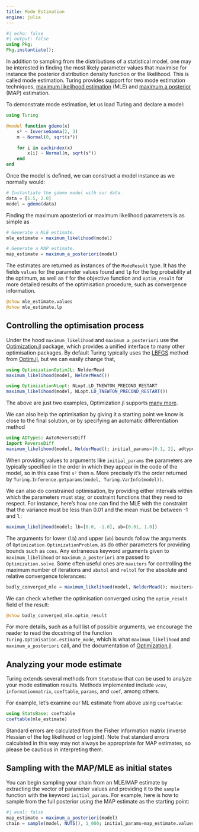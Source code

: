 ---
title: Mode Estimation
engine: julia
---

```{julia}
#| echo: false
#| output: false
using Pkg;
Pkg.instantiate();
```

In addition to sampling from the distributions of a statistical model, one may be interested in finding the most likely parameter values that maximise for instance the posterior distribution density function or the likelihood. This is called mode estimation. Turing provides support for two mode estimation techniques, [maximum likelihood estimation](https://en.wikipedia.org/wiki/Maximum_likelihood_estimation) (MLE) and [maximum a posterior](https://en.wikipedia.org/wiki/Maximum_a_posteriori_estimation) (MAP) estimation.

To demonstrate mode estimation, let us load Turing and declare a model:

```{julia}
using Turing

@model function gdemo(x)
    s² ~ InverseGamma(2, 3)
    m ~ Normal(0, sqrt(s²))

    for i in eachindex(x)
        x[i] ~ Normal(m, sqrt(s²))
    end
end
```

Once the model is defined, we can construct a model instance as we normally would:

```{julia}
# Instantiate the gdemo model with our data.
data = [1.5, 2.0]
model = gdemo(data)
```

Finding the maximum aposteriori or maximum likelihood parameters is as simple as

```{julia}
# Generate a MLE estimate.
mle_estimate = maximum_likelihood(model)

# Generate a MAP estimate.
map_estimate = maximum_a_posteriori(model)
```

The estimates are returned as instances of the `ModeResult` type. It has the fields `values` for the parameter values found and `lp` for the log probability at the optimum, as well as `f` for the objective function and `optim_result` for more detailed results of the optimisation procedure, such as convergence information.

```{julia}
@show mle_estimate.values
@show mle_estimate.lp
```

## Controlling the optimisation process

Under the hood `maximum_likelihood` and `maximum_a_posteriori` use the [Optimization.jl](https://github.com/SciML/Optimization.jl) package, which provides a unified interface to many other optimisation packages. By default Turing typically uses the [LBFGS](https://en.wikipedia.org/wiki/Limited-memory_BFGS) method from [Optim.jl](https://github.com/JuliaNLSolvers/Optim.jl), but we can easily change that,

```{julia}
using OptimizationOptimJL: NelderMead
maximum_likelihood(model, NelderMead())

using OptimizationNLopt: NLopt.LD_TNEWTON_PRECOND_RESTART
maximum_likelihood(model, NLopt.LD_TNEWTON_PRECOND_RESTART())
```

The above are just two examples, Optimization.jl supports [many more](https://docs.sciml.ai/Optimization/stable/).

We can also help the optimisation by giving it a starting point we know is close to the final solution, or by specifying an automatic differentiation method

```{julia}
using ADTypes: AutoReverseDiff
import ReverseDiff
maximum_likelihood(model, NelderMead(); initial_params=[0.1, 2], adtype=AutoReverseDiff())
```

When providing values to arguments like `initial_params` the parameters are typically specified in the order in which they appear in the code of the model, so in this case first `s²` then `m`. More precisely it's the order returned by `Turing.Inference.getparams(model, Turing.VarInfo(model))`.

We can also do constrained optimisation, by providing either intervals within which the parameters must stay, or costraint functions that they need to respect. For instance, here's how one can find the MLE with the constraint that the variance must be less than 0.01 and the mean must be between -1 and 1.:

```{julia}
maximum_likelihood(model; lb=[0.0, -1.0], ub=[0.01, 1.0])
```

The arguments for lower (`lb`) and upper (`ub`) bounds follow the arguments of `Optimization.OptimizationProblem`, as do other parameters for providing bounds such as `cons`. Any extraneous keyword arguments given to `maximum_likelihood` or `maximum_a_posteriori` are passed to `Optimization.solve`. Some often useful ones are `maxiters` for controlling the maximum number of iterations and `abstol` and `reltol` for the absolute and relative convergence tolerances:

```{julia}
badly_converged_mle = maximum_likelihood(model, NelderMead(); maxiters=10, reltol=1e-9)
```

We can check whether the optimisation converged using the `optim_result` field of the result:

```{julia}
@show badly_converged_mle.optim_result
```

For more details, such as a full list of possible arguments, we encourage the reader to read the docstring of the function `Turing.Optimisation.estimate_mode`, which is what `maximum_likelihood` and `maximum_a_posteriori` call, and the documentation of [Optimization.jl](https://docs.sciml.ai/Optimization/stable/).

## Analyzing your mode estimate

Turing extends several methods from `StatsBase` that can be used to analyze your mode estimation results. Methods implemented include `vcov`, `informationmatrix`, `coeftable`, `params`, and `coef`, among others.

For example, let's examine our ML estimate from above using `coeftable`:

```{julia}
using StatsBase: coeftable
coeftable(mle_estimate)
```

Standard errors are calculated from the Fisher information matrix (inverse Hessian of the log likelihood or log joint). Note that standard errors calculated in this way may not always be appropriate for MAP estimates, so please be cautious in interpreting them.

## Sampling with the MAP/MLE as initial states

You can begin sampling your chain from an MLE/MAP estimate by extracting the vector of parameter values and providing it to the `sample` function with the keyword `initial_params`. For example, here is how to sample from the full posterior using the MAP estimate as the starting point:

```{julia}
#| eval: false
map_estimate = maximum_a_posteriori(model)
chain = sample(model, NUTS(), 1_000; initial_params=map_estimate.values.array)
```
